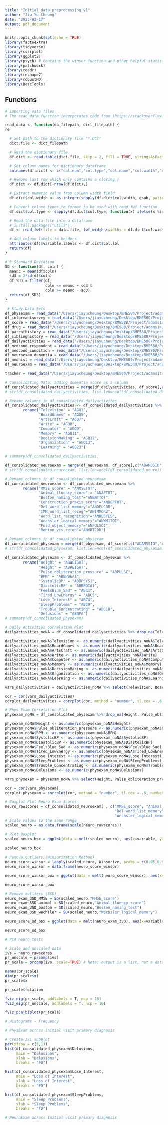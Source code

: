 ```yaml
---
title: "Initial_data_preprocessing_v1"
author: "Jia Yu Cheung"
date: "2023-02-17"
output: pdf_document
---
```


```r
knitr::opts_chunk$set(echo = TRUE)
library(factoextra)
library(tidyverse)
library(corrplot)
library(ggplot2)
library(psych) # Contains the winsor function and other helpful statistical tools
library(patchwork)
library(readr)
library(reshape2)
library(robustHD)
library(DescTools)
```

## Functions
```r
# importing data files
# The read_data function incorporates code from (https://stackoverflow.com/questions/45109400/how-can-i-read-a-da-file-directly-into-r), which is a script that loads .da and .dct files into R as dataframes

read_data <- function(da_filepath, dict_filepath) {
re

  # Set path to the dictionary file "*.DCT"
  dict.file <- dict_filepath

  # Read the dictionary file
  df.dict <- read.table(dict.file, skip = 2, fill = TRUE, stringsAsFactors = FALSE)

  # Set column names for dictionary dataframe
  colnames(df.dict) <- c("col.num","col.type","col.name","col.width","col.lbl")

  # Remove last row which only contains a closing }
  df.dict <- df.dict[-nrow(df.dict),]

  # Extract numeric value from column width field
  df.dict$col.width <- as.integer(sapply(df.dict$col.width, gsub, pattern = "[^0-9\\.]", replacement = ""))

  # Convert column types to format to be used with read_fwf function
  df.dict$col.type <- sapply(df.dict$col.type, function(x) ifelse(x %in% c("int","byte","long"), "i", ifelse(x == "float", "n", ifelse(x == "double", "d", "c"))))

  # Read the data file into a dataframe
  # install.packages("utils")
  df <- read_fwf(file = data.file, fwf_widths(widths = df.dict$col.width, col_names = df.dict$col.name), col_types = paste(df.dict$col.type, collapse = ""))

  # Add column labels to headers
  attributes(df)$variable.labels <- df.dict$col.lbl
  return(df)
}

# 3 Standard Deviation 
SD <- function(df, coln) {
  meanc = mean(df$coln)
  sd3 = 3*sd(df$coln)
  df_SD3 = filter(df,
                  coln <= meanc + sd3 &
                  coln >= meanc - sd3)
  return(df_SD3)
}
```

```r
 # Study Data Sets
df_physexam = read_data("/Users/jiayucheung/Desktop/BME580/Project/adams1a/adams1ada/ADAMS1AB_R.da","/Users/jiayucheung/Desktop/BME580/Project/adams1a/adams1asta/ADAMS1AB_R.dct")
df_informantsurvey = read_data("/Users/jiayucheung/Desktop/BME580/Project/adams1a/adams1ada/ADAMS1AC_R.da","/Users/jiayucheung/Desktop/BME580/Project/adams1a/adams1asta/ADAMS1AC_R.dct")
df_score = read_data("/Users/jiayucheung/Desktop/BME580/Project/adams1a/adams1ada/ADAMS1AD_R.da","/Users/jiayucheung/Desktop/BME580/Project/adams1a/adams1asta/ADAMS1AD_R.dct")
df_drug = read_data("/Users/jiayucheung/Desktop/BME580/Project/adams1a/adams1ada/ADAMS1AE_D.da","/Users/jiayucheung/Desktop/BME580/Project/adams1a/adams1asta/ADAMS1AE_D.dct")
df_parenthistory = read_data("/Users/jiayucheung/Desktop/BME580/Project/adams1a/adams1ada/ADAMS1AF_R.da","/Users/jiayucheung/Desktop/BME580/Project/adams1a/adams1asta/ADAMS1AF_R.dct")
df_siblinghistory = read_data("/Users/jiayucheung/Desktop/BME580/Project/adams1a/adams1ada/ADAMS1AF_SB.da","/Users/jiayucheung/Desktop/BME580/Project/adams1a/adams1asta/ADAMS1AF_SB.dct")
df_dailyactivities = read_data("/Users/jiayucheung/Desktop/BME580/Project/adams1a/adams1ada/ADAMS1AG_R.da","/Users/jiayucheung/Desktop/BME580/Project/adams1a/adams1asta/ADAMS1AG_R.dct")
df_medcond_respondent = read_data("/Users/jiayucheung/Desktop/BME580/Project/adams1a/adams1ada/ADAMS1AH_C.da","/Users/jiayucheung/Desktop/BME580/Project/adams1a/adams1asta/ADAMS1AH_C.dct")
df_medcond_condition = read_data("/Users/jiayucheung/Desktop/BME580/Project/adams1a/adams1ada/ADAMS1AH_R.da","/Users/jiayucheung/Desktop/BME580/Project/adams1a/adams1asta/ADAMS1AH_R.dct")
df_neuroexam_dementia = read_data("/Users/jiayucheung/Desktop/BME580/Project/adams1a/adams1ada/ADAMS1AJ_R.da","/Users/jiayucheung/Desktop/BME580/Project/adams1a/adams1asta/ADAMS1AJ_R.dct")
df_medhist = read_data("/Users/jiayucheung/Desktop/BME580/Project/adams1a/adams1ada/ADAMS1AM_R.da","/Users/jiayucheung/Desktop/BME580/Project/adams1a/adams1asta/ADAMS1AM_R.dct")
df_neuroexam = read_data("/Users/jiayucheung/Desktop/BME580/Project/adams1a/adams1ada/ADAMS1AN_R.da","/Users/jiayucheung/Desktop/BME580/Project/adams1a/adams1asta/ADAMS1AN_R.dct")

tracker = read_data("/Users/jiayucheung/Desktop/BME580/Project/adams1trk/ADAMS1TRK_R.da","/Users/jiayucheung/Desktop/BME580/Project/adams1trk/adams1trksta/ADAMS1TRK_R.dct")
```

```r
# Consolidating Data: adding dementia score as a column 
df_consolidated_dailyactivities = merge(df_dailyactivities, df_score[,c("ADAMSSID","ADCCDX1")], by="ADAMSSID", how = 'left', all.x = TRUE)
# str(df_consolidated_dailyactivities, list.len=ncol(df_consolidated_dailyactivities))

# Rename columns in df_consolidated_dailyactivites
df_consolidated_dailyactivities <- df_consolidated_dailyactivities %>% 
        rename("Television" = "AGQ1",
               "BoardGames" = "AGQ5",
               "ArtsCraft" = "AGQ7",
               "Write" = "AGQ8",
               "Computer" = "AGQ9",
               "Memory" = "AGQ11",
               "DecisionMaking" = "AGQ12",
               "Organization" = "AGQ13",
               "Learning" = "AGQ23")

# summary(df_consolidated_dailyactivities)

df_consolidated_neuroexam = merge(df_neuroexam, df_score[,c("ADAMSSID","ADCCDX1")], by="ADAMSSID", how = 'left', all.x = TRUE)
# str(df_consolidated_neuroexam, list.len=ncol(df_consolidated_neuro))

# Rename columns in df_consolidated_neuroexam
df_consolidated_neuroexam <- df_consolidated_neuroexam %>% 
        rename("MMSE_score" = "ANMSETOT",
               "Animal_fluency_score" = "ANAFTOT",
               "Boston_naming_test"="ANBNTTOT",
               "Construction_praxis_score"="ANDCPTOT",
               "Del_word_list_memory"="ANDELCOR",
               "IMM_word_list_recog"="ANIMMCR2",
               "Word_list_recognition"="ANRECYES",
               "Wechsler_logical_memory"="ANWM1TOT",
               "Fuld_object_memory"="ANFULSC2",
               "Benton_vis_reten"="ANVRTCOR")

# Rename columns in df_consolidated_physexam
df_consolidated_physexam = merge(df_physexam, df_score[,c("ADAMSSID","ADCCDX1")], by="ADAMSSID", how = 'left', all.x = TRUE)
# str(df_consolidated_physexam, list.len=ncol(df_consolidated_physexam))

df_consolidated_physexam <- df_consolidated_physexam %>% 
        rename("Weight" = "ABWEIGHT",
               "Height" = "ABHEIGHT",
               "Pulse_obliteration_pressure" = "ABPULSE",
               "BPM" = "ABBPBEAT",
               "SystolicBP" = "ABBPSYS1",
               "DiastolicBP" = "ABBPDIA1",
               "FeelsBlue_Sad" = "ABC1",
               "Tired_LowEnergy" = "ABC5",
               "Lose_Interest" = "ABC4",
               "SleepProblems" = "ABC9",
               "Trouble_Concentrating" = "ABC10",
               "Delusions" = "ABNPA")
# summary(df_consolidated_physexam)
```

```r
# Daily Activities Correlation Plot
dailyactivities_noNA = df_consolidated_dailyactivities %>% drop_na(Television, BoardGames, ArtsCraft, Write, Computer, Memory, DecisionMaking, Organization, Learning)

dailyactivities_noNA$Television <- as.numeric(dailyactivities_noNA$Television)
dailyactivities_noNA$BoardGames <- as.numeric(dailyactivities_noNA$BoardGames)
dailyactivities_noNA$ArtsCraft <- as.numeric(dailyactivities_noNA$ArtsCraft)
dailyactivities_noNA$Write <- as.numeric(dailyactivities_noNA$Write)
dailyactivities_noNA$Computer <- as.numeric(dailyactivities_noNA$Computer)
dailyactivities_noNA$Memory <- as.numeric(dailyactivities_noNA$Memory)
dailyactivities_noNA$DecisionMaking <- as.numeric(dailyactivities_noNA$DecisionMaking)
dailyactivities_noNA$Organization <- as.numeric(dailyactivities_noNA$Organization)
dailyactivities_noNA$Learning <- as.numeric(dailyactivities_noNA$Learning)

vars_dailyactivities = dailyactivities_noNA %>% select(Television, BoardGames, ArtsCraft, Write, Computer, Memory, DecisionMaking, Organization, Learning)

cor = cor(vars_dailyactivities)
corplot_dailyactivities = corrplot(cor, method = "number", tl.cex = .6, number.cex = .8)

# Phys Exam Correlation Plot
physexam_noNA = df_consolidated_physexam %>% drop_na(Height, Pulse_obliteration_pressure, BPM, SystolicBP, DiastolicBP, FeelsBlue_Sad, Tired_LowEnergy, Lose_Interest, SleepProblems, Trouble_Concentrating, Delusions)

physexam_noNA$Height <- as.numeric(physexam_noNA$Height)
physexam_noNA$Pulse_obliteration_pressure <- as.numeric(physexam_noNA$Pulse_obliteration_pressure)
physexam_noNA$BPM <- as.numeric(physexam_noNA$BPM)
physexam_noNA$SystolicBP <- as.numeric(physexam_noNA$SystolicBP)
physexam_noNA$DiastolicBP <- as.numeric(physexam_noNA$DiastolicBP)
physexam_noNA$FeelsBlue_Sad <- as.numeric(physexam_noNA$FeelsBlue_Sad)
physexam_noNA$Tired_LowEnergy <- as.numeric(physexam_noNA$Tired_LowEnergy)
physexam_noNA$Lose_Interest <- as.numeric(physexam_noNA$Lose_Interest)
physexam_noNA$SleepProblems <- as.numeric(physexam_noNA$SleepProblems)
physexam_noNA$Trouble_Concentrating <- as.numeric(physexam_noNA$Trouble_Concentrating)
physexam_noNA$Delusions <- as.numeric(physexam_noNA$Delusions)

vars_physexam = physexam_noNA %>% select(Height, Pulse_obliteration_pressure, BPM, SystolicBP, DiastolicBP, FeelsBlue_Sad, Tired_LowEnergy, Lose_Interest, SleepProblems, Trouble_Concentrating, Delusions)

cor = cor(vars_physexam)
corplot_physexam = corrplot(cor, method = "number", tl.cex = .6, number.cex = .8)

```

```r
# Boxplot Plot Neuro Exam Scores
neuro_rawscores = df_consolidated_neuroexam[ , c("MMSE_score", "Animal_fluency_score","Boston_naming_test","Construction_praxis_score",
                                                 "Del_word_list_memory","IMM_word_list_recog","Word_list_recognition",
                                                 "Wechsler_logical_memory","Fuld_object_memory","Benton_vis_reten")]
# Scale values to the same range
scaled_neuro = as.data.frame(scale(neuro_rawscores))

# Plot Boxplot
scaled_neuro_box = ggplot(data = melt(scaled_neuro), aes(x=variable, y=value)) + geom_boxplot(aes(fill=variable)) + theme(axis.text.x=element_blank(),) + labs(title="Scaled Neuro Exam Values", x="Test", y="Scaled Values")

scaled_neuro_box

# Remove outliers (Winsorization Method)
neuro_score_winsor = lapply(scaled_neuro, Winsorize, probs = c(0.05,0.95))
neuro_score_winsor = data.frame(neuro_score_winsor)

neuro_score_winsor_box = ggplot(data = melt(neuro_score_winsor), aes(x=variable, y=value)) + geom_boxplot(aes(fill=variable)) + theme(axis.text.x=element_blank(),) + labs(title="Scaled Neuro Exam Values (Without Outliers - Winsorization)", x="Test", y="Scaled Values")

neuro_score_winsor_box

# Remove outliers (3SD)
neuro_exam_3SD_MMSE = SD(scaled_neuro,"MMSE_score")
neuro_exam_3SD_animal = SD(scaled_neuro,"Animal_fluency_score")
neuro_exam_3SD_boston = SD(scaled_neuro,"Boston_naming_test")
neuro_exam_3SD_wechsler = SD(scaled_neuro,"Wechsler_logical_memory")

neuro_score_sd_box = ggplot(data = melt(neuro_exam_3SD), aes(x=variable, y=value)) + geom_boxplot(aes(fill=variable)) + theme(axis.text.x=element_blank(),) + labs(title="Scaled Neuro Exam Values (Without Outliers - 3SD)", x="Test", y="Scaled Values")

neuro_score_sd_box
```

```r
# PCA neuro tests

# Scale and unscaled data
ivs = neuro_rawscores
pr_unscale = prcomp(ivs)
pr_scale = prcomp(ivs, scale=TRUE) # Note: output is a list, not a dataframe

names(pr_scale)
dim(pr_scale$x)
pr_scale$x

pr_scale$rotation

fviz_eig(pr_scale, addlabels = T, ncp = 16)
fviz_eig(pr_unscale, addlabels = T, ncp = 16) 

fviz_pca_biplot(pr_scale)
```
```r
# Histograms - Frequency

# PhysExam across Initial visit primary diagnosis

# Create 3x1 subplot
par(mfrow = c(3,1))
hist(df_consolidated_physexam$Delusions,
     main = "Delusions",
     xlab = "Delusions",
     breaks = "FD")

hist(df_consolidated_physexam$Lose_Interest,
     main = "Loss of Interest",
     xlab = "Loss of Interest",
     breaks = "FD")

hist(df_consolidated_physexam$SleepProblems,
     main = "Sleep Problems",
     xlab = "Sleep Problems",
     breaks = "FD")

# NeuroExam across Initial visit primary diagnosis


```

